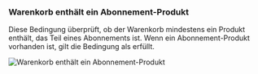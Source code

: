 ### Warenkorb enthält ein Abonnement-Produkt

Diese Bedingung überprüft, ob der Warenkorb mindestens ein Produkt enthält, das Teil eines Abonnements ist. Wenn ein Abonnement-Produkt vorhanden ist, gilt die Bedingung als erfüllt.

<img
  src="/images/essentials/condition-sets/cart-has-subscription-product.webp"
  alt="Warenkorb enthält ein Abonnement-Produkt"
/>
